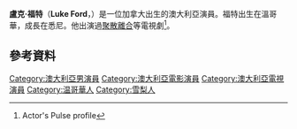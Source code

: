 {{Infobox person
| name = Luke Ford
| image = LukeFordAug2011.jpg
| caption = 福特在2011年8月
| birth_date = {{birth date and age|df=yes|1981|3|26}}
| birth_place = 加拿大[[卑詩省|卑詩省]][[溫哥華|溫哥華]]
| occupation = 演員
| yearsactive = 2000–現在
| spouse =
| domesticpartner =
| website =
}}
'''盧克·福特'''（'''Luke Ford'''，{{bd|1981年|3月26日}}）是一位加拿大出生的澳大利亞演員。福特出生在溫哥華，成長在悉尼。他出演過[[聚散離合|聚散離合]]等電視劇<ref>{{cite web |url=http://www.theactorspulse.com/faculty.html |title=存档副本 |accessdate=2008-06-12 |deadurl=yes |archiveurl=https://web.archive.org/web/20080915132432/http://www.theactorspulse.com/faculty.html |archivedate=2008-09-15 }} Actor's Pulse profile</ref>。
==參考資料==
{{Reflist}}
{{澳洲電影及電視美藝學院獎最佳男配角}}
{{DEFAULTSORT:Ford, Luke}}
[[Category:澳大利亞男演員|Category:澳大利亞男演員]]
[[Category:澳大利亞電影演員|Category:澳大利亞電影演員]]
[[Category:澳大利亞電視演員|Category:澳大利亞電視演員]]
[[Category:温哥華人|Category:温哥華人]]
[[Category:雪梨人|Category:雪梨人]]